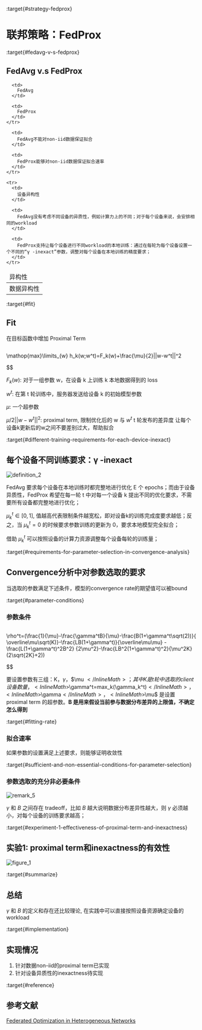 :target{#strategy-fedprox}

# 联邦策略：FedProx

:target{#fedavg-v-s-fedprox}

## FedAvg v.s FedProx

<table>
  <thead>
    <tr>
      <td>
        异构性
      </td>

      <td>
        FedAvg
      </td>

      <td>
        FedProx
      </td>
    </tr>
  </thead>

  <tbody>
    <tr>
      <td>
        数据异构性
      </td>

      <td>
        FedAvg不能对non-iid数据保证拟合
      </td>

      <td>
        FedProx能够对non-iid数据保证拟合速率
      </td>
    </tr>

    <tr>
      <td>
        设备异构性
      </td>

      <td>
        FedAvg没有考虑不同设备的异质性，例如计算力上的不同；对于每个设备来说，会安排相同的workload
      </td>

      <td>
        FedProx支持让每个设备进行不同workload的本地训练：通过在每轮为每个设备设置一个不同的“γ -inexact”参数，调整对每个设备在本地训练的精度要求；
      </td>
    </tr>
  </tbody>
</table>

:target{#fit}

## Fit

在目标函数中增加 Proximal Term

<Math>
  $$

  \mathop{max}\limits_{w} h_k(w;w^t)=F_k(w)+\frac{\mu}{2}||w-w^t||^2

  $$
</Math>

<InlineMath>$F_k(w)$</InlineMath>: 对于一组参数 w，在设备 k 上训练 k 本地数据得到的 loss

<InlineMath>$w^t$</InlineMath>: 在第 t 轮训练中，服务器发送给设备 k 的初始模型参数

<InlineMath>$\mu$</InlineMath>: 一个超参数

<InlineMath>$\mu/2||w - w^t||^2$</InlineMath>: proximal term, 限制优化后的 w 与 <InlineMath>$w^t$</InlineMath> t 轮发布的差异度 让每个设备k更新后的w之间不要差别过大，帮助拟合

:target{#different-training-requirements-for-each-device-inexact}

## 每个设备不同训练要求：γ -inexact

![definition\_2](../../../_assets/fedprox_definition_2.jpg)

FedAvg 要求每个设备在本地训练时都完整地进行优化 E 个 epochs；而由于设备异质性，FedProx 希望在每一轮 t 中对每一个设备 k 提出不同的优化要求，不需要所有设备都完整地进行优化；

<InlineMath>$\mu_k^t \in [0,1]$</InlineMath>, 值越高代表限制条件越宽松，即对设备k的训练完成度要求越低；反之，当 <InlineMath>$\mu_k^t = 0$</InlineMath> 的时候要求参数训练的更新为 0，要求本地模型完全拟合；

借助 <InlineMath>$\mu_k^t$</InlineMath> 可以按照设备的计算力资源调整每个设备每轮的训练量；

:target{#requirements-for-parameter-selection-in-convergence-analysis}

## Convergence分析中对参数选取的要求

当选取的参数满足下述条件，模型的convergence rate的期望值可以被bound

:target{#parameter-conditions}

### 参数条件

<Math>
  $$

  \rho^t=(\frac{1}{\mu}-\frac{\gamma^tB}{\mu}-\frac{B(1+\gamma^t\sqrt(2))}{ \overline\mu\sqrt(K)}-\frac{LB(1+\gamma^t)}{\overline\mu\mu} - \frac{L(1+\gamma^t)^2B^2} {2\mu^2}-\frac{LB^2(1+\gamma^t)^2}{\mu^2K}(2\sqrt{2K}+2))

  $$
</Math>

要设置参数有三组：K，<InlineMath>$\gamma$</InlineMath>，<InlineMath>$\mu $</InlineMath>；其中 K 是 t 轮中选取的 client 设备数量，<InlineMath>$\gamma^t=max_k(\gamma_k^t)$</InlineMath>，<InlineMath>$\gamma$</InlineMath>，<InlineMath>$\mu$</InlineMath> 是设置 proximal term 的超参数。<strong>B 是用来假设当前参与数据分布差异的上限值，不确定怎么得到</strong>

:target{#fitting-rate}

### 拟合速率

如果参数的设置满足上述要求，则能够证明收敛性

:target{#sufficient-and-non-essential-conditions-for-parameter-selection}

### 参数选取的充分非必要条件

![remark\_5](../../../_assets/fedprox_remark_5.jpg)

<InlineMath>$\gamma$</InlineMath> 和 <InlineMath>$B$</InlineMath> 之间存在 tradeoff，比如 <InlineMath>$B$</InlineMath> 越大说明数据分布差异性越大，则 <InlineMath>$\gamma$</InlineMath> 必须越小，对每个设备的训练要求越高；

:target{#experiment-1-effectiveness-of-proximal-term-and-inexactness}

## 实验1: proximal term和inexactness的有效性

![figure\_1](../../../_assets/fedprox_figure_1.jpg)

:target{#summarize}

## 总结

<InlineMath>$\gamma$</InlineMath> 和 <InlineMath>$B$</InlineMath> 的定义和存在还比较理论, 在实践中可以直接按照设备资源确定设备的 workload

:target{#implementation}

## 实现情况

1. 针对数据non-iid的proximal term已实现
2. 针对设备异质性的inexactness待实现

:target{#reference}

## 参考文献

[Federated Optimization in Heterogeneous Networks](https://arxiv.org/pdf/1812.06127.pdf)
